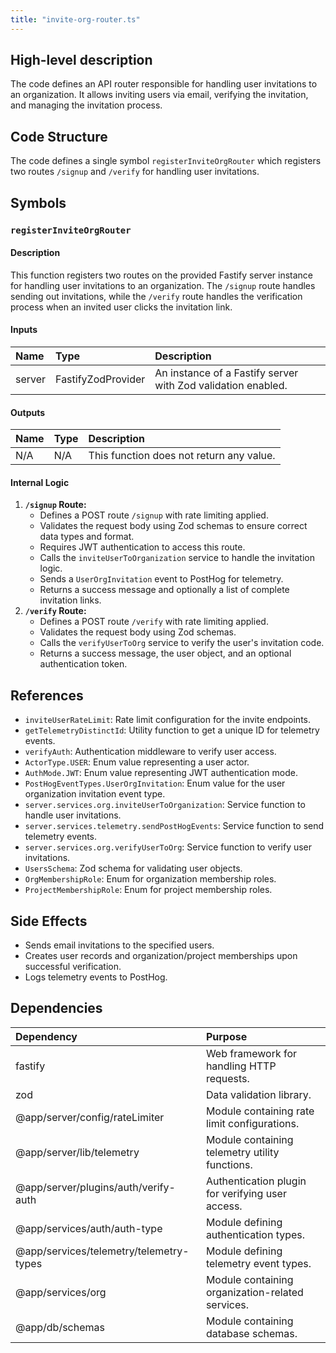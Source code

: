 ```yaml
---
title: "invite-org-router.ts"
---
```


## High-level description
The code defines an API router responsible for handling user invitations to an organization. It allows inviting users via email, verifying the invitation, and managing the invitation process. 

## Code Structure
The code defines a single symbol `registerInviteOrgRouter` which registers two routes `/signup` and `/verify` for handling user invitations. 

## Symbols
### `registerInviteOrgRouter`
#### Description
This function registers two routes on the provided Fastify server instance for handling user invitations to an organization. The `/signup` route handles sending out invitations, while the `/verify` route handles the verification process when an invited user clicks the invitation link.

#### Inputs
| Name | Type | Description |
|:-----|:-----|:------------|
| server | FastifyZodProvider | An instance of a Fastify server with Zod validation enabled. |

#### Outputs
| Name | Type | Description |
|:-----|:-----|:------------|
| N/A | N/A | This function does not return any value. |

#### Internal Logic
1. **`/signup` Route:**
    - Defines a POST route `/signup` with rate limiting applied.
    - Validates the request body using Zod schemas to ensure correct data types and format.
    - Requires JWT authentication to access this route.
    - Calls the `inviteUserToOrganization` service to handle the invitation logic.
    - Sends a `UserOrgInvitation` event to PostHog for telemetry.
    - Returns a success message and optionally a list of complete invitation links.
2. **`/verify` Route:**
    - Defines a POST route `/verify` with rate limiting applied.
    - Validates the request body using Zod schemas.
    - Calls the `verifyUserToOrg` service to verify the user's invitation code.
    - Returns a success message, the user object, and an optional authentication token.

## References
- `inviteUserRateLimit`: Rate limit configuration for the invite endpoints.
- `getTelemetryDistinctId`: Utility function to get a unique ID for telemetry events.
- `verifyAuth`: Authentication middleware to verify user access.
- `ActorType.USER`: Enum value representing a user actor.
- `AuthMode.JWT`: Enum value representing JWT authentication mode.
- `PostHogEventTypes.UserOrgInvitation`: Enum value for the user organization invitation event type.
- `server.services.org.inviteUserToOrganization`: Service function to handle user invitations.
- `server.services.telemetry.sendPostHogEvents`: Service function to send telemetry events.
- `server.services.org.verifyUserToOrg`: Service function to verify user invitations.
- `UsersSchema`: Zod schema for validating user objects.
- `OrgMembershipRole`: Enum for organization membership roles.
- `ProjectMembershipRole`: Enum for project membership roles.

## Side Effects
- Sends email invitations to the specified users.
- Creates user records and organization/project memberships upon successful verification.
- Logs telemetry events to PostHog.

## Dependencies
| Dependency | Purpose |
|:-----------|:--------|
| fastify | Web framework for handling HTTP requests. |
| zod | Data validation library. |
| @app/server/config/rateLimiter | Module containing rate limit configurations. |
| @app/server/lib/telemetry | Module containing telemetry utility functions. |
| @app/server/plugins/auth/verify-auth | Authentication plugin for verifying user access. |
| @app/services/auth/auth-type | Module defining authentication types. |
| @app/services/telemetry/telemetry-types | Module defining telemetry event types. |
| @app/services/org | Module containing organization-related services. |
| @app/db/schemas | Module containing database schemas. | 

